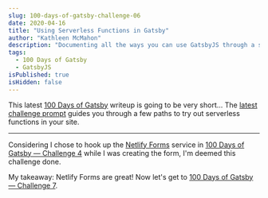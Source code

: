 ```yaml
---
slug: 100-days-of-gatsby-challenge-06
date: 2020-04-16
title: "Using Serverless Functions in Gatsby"
author: "Kathleen McMahon"
description: "Documenting all the ways you can use GatsbyJS through a set of challenges."
tags:
  - 100 Days of Gatsby
  - GatsbyJS
isPublished: true
isHidden: false
---
```


This latest [100 Days of Gatsby](https://twitter.com/gatsbyjs/status/1208068118335119364) writeup is going to be very short... The [latest challenge prompt](https://www.gatsbyjs.org/blog/100days/serverless/) guides you through a few paths to try out serverless functions in your site.

---

Considering I chose to hook up the [Netlify Forms](https://docs.netlify.com/forms/setup/) service in [100 Days of Gatsby — Challenge 4](/write/100-days-of-gatsby-challenge-04/) while I was creating the form, I'm deemed this challenge done.

My takeaway: Netlify Forms are great! Now let's get to [100 Days of Gatsby — Challenge 7](/write/100-days-of-gatsby-challenge-07/).
